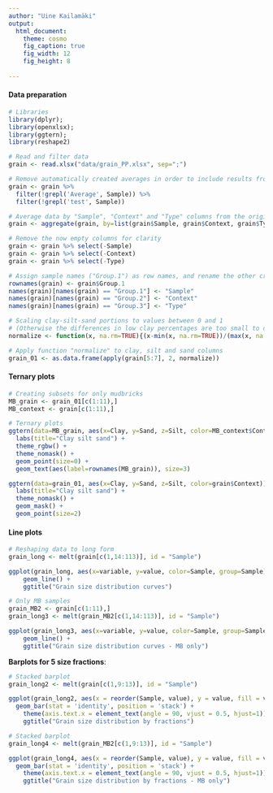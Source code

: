 ```yaml
---
author: "Uine Kailamäki"
output:
  html_document:
    theme: cosmo
    fig_caption: true
    fig_width: 12
    fig_height: 8 
    
---
```


#### Data preparation

```r
# Libraries
library(dplyr); 
library(openxlsx); 
library(ggtern);
library(reshape2)

# Read and filter data
grain <- read.xlsx("data/grain_PP.xlsx", sep=";")

# Remove automatically created averages in order to include results from multiple runs for the same sample
grain <- grain %>% 
  filter(!grepl('Average', Sample)) %>% 
  filter(!grepl('test', Sample))

# Average data by "Sample", "Context" and "Type" columns from the original dataset
grain <- aggregate(grain, by=list(grain$Sample, grain$Context, grain$Type), FUN=mean)

# Remove the now empty columns for clarity
grain <- grain %>% select(-Sample)
grain <- grain %>% select(-Context)
grain <- grain %>% select(-Type)

# Assign sample names ("Group.1") as row names, and rename the other created columns back to "Type" and "Area" for clarity
rownames(grain) <- grain$Group.1
names(grain)[names(grain) == "Group.1"] <- "Sample"
names(grain)[names(grain) == "Group.2"] <- "Context"
names(grain)[names(grain) == "Group.3"] <- "Type"

# Scaling clay-silt-sand portions to values between 0 and 1
# (Otherwise the differences in low clay percentages are too small to differentiate)
normalize <- function(x, na.rm=TRUE){(x-min(x, na.rm=TRUE))/(max(x, na.rm=TRUE)-min(x, na.rm=TRUE))}

# Apply function "normalize" to clay, silt and sand columns
grain_01 <- as.data.frame(apply(grain[5:7], 2, normalize))

```

#### Ternary plots

```r
# Creating subsets for only mudbricks
MB_grain <- grain_01[c(1:11),]
MB_context <- grain[c(1:11),]

# Ternary plots
ggtern(data=MB_grain, aes(x=Clay, y=Sand, z=Silt, color=MB_context$Context)) +
  labs(title="Clay silt sand") +
  theme_rgbw() +
  theme_nomask() +
  geom_point(size=0) +
  geom_text(aes(label=rownames(MB_grain)), size=3)

ggtern(data=grain_01, aes(x=Clay, y=Sand, z=Silt, color=grain$Context)) +
  labs(title="Clay silt sand") +
  theme_nomask() +
  geom_mask() +
  geom_point(size=2) 

```

#### Line plots

```r
# Reshaping data to long form
grain_long <- melt(grain[c(1,14:113)], id = "Sample") 

ggplot(grain_long, aes(x=variable, y=value, color=Sample, group=Sample)) +
    geom_line() +
    ggtitle("Grain size distribution curves")

# Only MB samples
grain_MB2 <- grain[c(1:11),]
grain_long3 <- melt(grain_MB2[c(1,14:113)], id = "Sample") 

ggplot(grain_long3, aes(x=variable, y=value, color=Sample, group=Sample)) +
    geom_line() +
    ggtitle("Grain size distribution curves - MB only")

```

**Barplots for 5 size fractions**: \

```r
# Stacked barplot
grain_long2 <- melt(grain[c(1,9:13)], id = "Sample") 

ggplot(grain_long2, aes(x = reorder(Sample, value), y = value, fill = variable)) +
  geom_bar(stat = 'identity', position = 'stack') + 
    theme(axis.text.x = element_text(angle = 90, vjust = 0.5, hjust=1)) +
    ggtitle("Grain size distribution by fractions")

# Stacked barplot
grain_long4 <- melt(grain_MB2[c(1,9:13)], id = "Sample") 

ggplot(grain_long4, aes(x = reorder(Sample, value), y = value, fill = variable)) +
  geom_bar(stat = 'identity', position = 'stack') + 
    theme(axis.text.x = element_text(angle = 90, vjust = 0.5, hjust=1)) +
    ggtitle("Grain size distribution by fractions - MB only")

```

